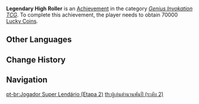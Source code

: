 {{Achievement Infobox
|title        = Legendary High Roller
|id           = 80219
|order id     = 197
|category     = Genius Invokation TCG (Achievement)
|description  = Obtain 70000 [[Lucky Coin]]s in total
|requirements = 
|primogems    = 10
|tracking     = 
|topic        = 
|type         = 
|set          = Legendary High Roller
|tier         = 2
|tiers_total  = 3
}}
'''Legendary High Roller''' is an [[Achievement]] in the category ''[[Genius Invokation TCG (Achievement)|Genius Invokation TCG]]''. To complete this achievement, the player needs to obtain 70000 [[Lucky Coin]]s.
<!--
==Gameplay Notes==
* 

==Trivia==
* 

==Gallery==
{{Preview
|size=300px
|file=
|caption=
}}

==Video Guides==
{{EVT
|video1   = 
|caption1 = 
}}
-->
==Other Languages==
{{Transclude|Legendary High Roller|Other Languages}}

==Change History==
{{Change History|3.3|page=Legendary High Roller}}
<!--
==References==
{{Reflist}}
-->
==Navigation==
{{Achievement Navbox}}

[[pt-br:Jogador Super Lendário (Etapa 2)]]
[[th:ผู้เล่นตำนานพันปี (ระดับ 2)]]